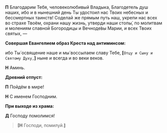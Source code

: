 **П** Благодарим Тебя, человеколюбивый Владыка, Благодетель душ наших, ибо и в нынешний день Ты удостоил нас Твоих небесных и бессмертных таинств! Соделай же прямым путь наш, укрепи нас всех во страхе Твоём, охрани нашу жизнь, утверди наши cтопы́, по молитвам и молениям славной Богородицы и Вечноде́вы Марии, и всех Твоих святых, —

**Совершая Евангелием образ Креста над антиминсом:**

ибо Ты́ освящение наше и мы́ воссылаем славу Тебе, **[**`Отцу и Сыну и Святому Духу,`**]** ныне и всегда и во веки веков.

**Н** Аминь.

**Древний отпуст:**

**П** Пойдём в мире!

**Н** С именем Господним.

**При выходе из храма:**

**Д** Господу помолимся!

>**[Н** Господи, помилуй.**]**

